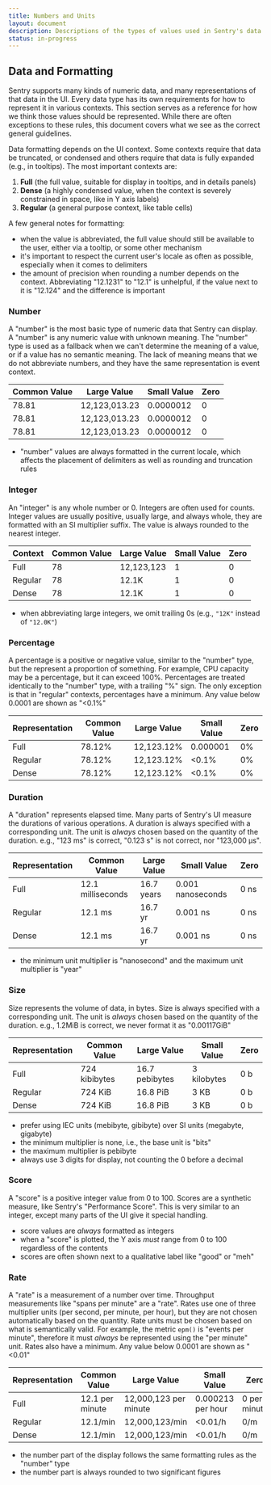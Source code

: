 ```yaml
---
title: Numbers and Units
layout: document
description: Descriptions of the types of values used in Sentry's data visualization UIs, their units, and formatting.
status: in-progress
---
```


## Data and Formatting

Sentry supports many kinds of numeric data, and many representations of that data in the UI. Every data type has its own requirements for how to represent it in various contexts. This section serves as a reference for how we think those values should be represented. While there are often exceptions to these rules, this document covers what we see as the correct general guidelines.

Data formatting depends on the UI context. Some contexts require that data be truncated, or condensed and others require that data is fully expanded (e.g., in tooltips). The most important contexts are:

1. **Full** (the full value, suitable for display in tooltips, and in details panels)
2. **Dense** (a highly condensed value, when the context is severely constrained in space, like in Y axis labels)
3. **Regular** (a general purpose context, like table cells)

A few general notes for formatting:

- when the value is abbreviated, the full value should still be available to the user, either via a tooltip, or some other mechanism
- it's important to respect the current user's locale as often as possible, especially when it comes to delimiters
- the amount of precision when rounding a number depends on the context. Abbreviating "12.1231" to "12.1" is unhelpful, if the value next to it is "12.124" and the difference is important

### Number

A "number" is the most basic type of numeric data that Sentry can display. A "number" is any numeric value with unknown meaning. The "number" type is used as a fallback when we can't determine the meaning of a value, or if a value has no semantic meaning. The lack of meaning means that we do not abbreviate numbers, and they have the same representation is event context.

| Common Value | Large Value   | Small Value | Zero |
| ------------ | ------------- | ----------- | ---- |
| 78.81        | 12,123,013.23 | 0.0000012   | 0    |
| 78.81        | 12,123,013.23 | 0.0000012   | 0    |
| 78.81        | 12,123,013.23 | 0.0000012   | 0    |

- "number" values are always formatted in the current locale, which affects the placement of delimiters as well as rounding and truncation rules

### Integer

An "integer" is any whole number or 0. Integers are often used for counts. Integer values are usually positive, usually large, and always whole, they are formatted with an SI multiplier suffix. The value is always rounded to the nearest integer.

| Context | Common Value | Large Value | Small Value | Zero |
| ------- | ------------ | ----------- | ----------- | ---- |
| Full    | 78           | 12,123,123  | 1           | 0    |
| Regular | 78           | 12.1K       | 1           | 0    |
| Dense   | 78           | 12.1K       | 1           | 0    |

- when abbreviating large integers, we omit trailing 0s (e.g., `"12K"` instead of `"12.0K"`)

### Percentage

A percentage is a positive or negative value, similar to the "number" type, but the represent a proportion of something. For example, CPU capacity may be a percentage, but it can exceed 100%. Percentages are treated identically to the "number" type, with a trailing "%" sign. The only exception is that in "regular" contexts, percentages have a minimum. Any value below 0.0001 are shown as "&lt;0.1%"

| Representation | Common Value | Large Value | Small Value | Zero |
| -------------- | ------------ | ----------- | ----------- | ---- |
| Full           | 78.12%       | 12,123.12%  | 0.000001    | 0%   |
| Regular        | 78.12%       | 12,123.12%  | &lt;0.1%    | 0%   |
| Dense          | 78.12%       | 12,123.12%  | &lt;0.1%    | 0%   |

### Duration

A "duration" represents elapsed time. Many parts of Sentry's UI measure the durations of various operations. A duration is always specified with a corresponding unit. The unit is _always_ chosen based on the quantity of the duration. e.g., "123 ms" is correct, "0.123 s" is not correct, nor "123,000 μs".

| Representation | Common Value      | Large Value | Small Value       | Zero |
| -------------- | ----------------- | ----------- | ----------------- | ---- |
| Full           | 12.1 milliseconds | 16.7 years  | 0.001 nanoseconds | 0 ns |
| Regular        | 12.1 ms           | 16.7 yr     | 0.001 ns          | 0 ns |
| Dense          | 12.1 ms           | 16.7 yr     | 0.001 ns          | 0 ns |

- the minimum unit multiplier is "nanosecond" and the maximum unit multiplier is "year"

### Size

Size represents the volume of data, in bytes. Size is always specified with a corresponding unit. The unit is _always_ chosen based on the quantity of the duration. e.g., 1.2MiB is correct, we never format it as "0.00117GiB"

| Representation | Common Value  | Large Value    | Small Value | Zero |
| -------------- | ------------- | -------------- | ----------- | ---- |
| Full           | 724 kibibytes | 16.7 pebibytes | 3 kilobytes | 0 b  |
| Regular        | 724 KiB       | 16.8 PiB       | 3 KB        | 0 b  |
| Dense          | 724 KiB       | 16.8 PiB       | 3 KB        | 0 b  |

- prefer using IEC units (mebibyte, gibibyte) over SI units (megabyte, gigabyte)
- the minimum multiplier is none, i.e., the base unit is "bits"
- the maximum multiplier is pebibyte
- always use 3 digits for display, not counting the 0 before a decimal

### Score

A "score" is a positive integer value from 0 to 100. Scores are a synthetic measure, like Sentry's "Performance Score". This is very similar to an integer, except many parts of the UI give it special handling.

- score values are _always_ formatted as integers
- when a "score" is plotted, the Y axis _must_ range from 0 to 100 regardless of the contents
- scores are often shown next to a qualitative label like "good" or "meh"

### Rate

A "rate" is a measurement of a number over time. Throughput measurements like "spans per minute" are a "rate". Rates use one of three multiplier units (per second, per minute, per hour), but they are not chosen automatically based on the quantity. Rate units must be chosen based on what is semantically valid. For example, the metric `epm()` is "events per minute", therefore it must _always_ be represented using the "per minute" unit. Rates also have a minimum. Any value below 0.0001 are shown as "&lt;0.01"

| Representation | Common Value    | Large Value           | Small Value       | Zero         |
| -------------- | --------------- | --------------------- | ----------------- | ------------ |
| Full           | 12.1 per minute | 12,000,123 per minute | 0.000213 per hour | 0 per minute |
| Regular        | 12.1/min        | 12,000,123/min        | &lt;0.01/h        | 0/m          |
| Dense          | 12.1/min        | 12,000,123/min        | &lt;0.01/h        | 0/m          |

- the number part of the display follows the same formatting rules as the "number" type
- the number part is always rounded to two significant figures
